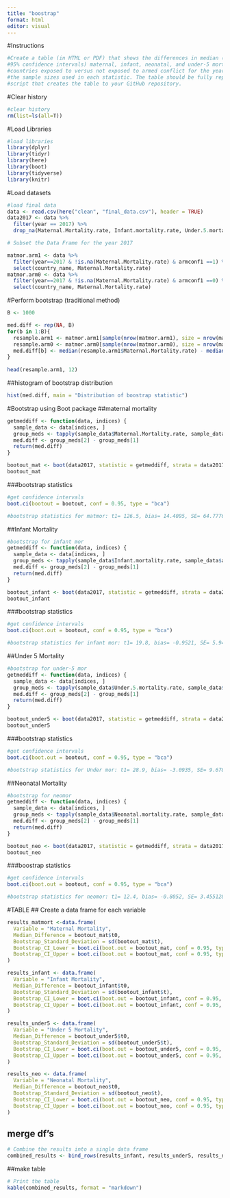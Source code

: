 ```yaml
---
title: "boostrap"
format: html
editor: visual
---
```

#Instructions
```r
#Create a table (in HTML or PDF) that shows the differences in median (with the BCa bootstrap 
#95% confidence intervals) maternal, infant, neonatal, and under-5 mortality between the
#countries exposed to versus not exposed to armed conflict for the year 2017. Be specific about
#the sample sizes used in each statistic. The table should be fully reproducible. Push the
#script that creates the table to your GitHub repository.
```

#Clear history
```r
#clear history
rm(list=ls(all=T)) 
```

#Load Libraries
```r
#load libraries
library(dplyr)
library(tidyr)
library(here)
library(boot)
library(tidyverse)
library(knitr)
```

#Load datasets
```r
#load final data
data <- read.csv(here("clean", "final_data.csv"), header = TRUE)
data2017 <- data %>%
  filter(year == 2017) %>%
  drop_na(Maternal.Mortality.rate, Infant.mortality.rate, Under.5.mortality.rate, Neonatal.mortality.rate)

# Subset the Data Frame for the year 2017

matmor.arm1 <- data %>%
  filter(year==2017 & !is.na(Maternal.Mortality.rate) & armconf1 ==1) %>%
  select(country_name, Maternal.Mortality.rate)
matmor.arm0 <- data %>%
  filter(year==2017 & !is.na(Maternal.Mortality.rate) & armconf1 ==0) %>%
  select(country_name, Maternal.Mortality.rate)
```

#Perform bootstrap (traditional method)
```r
B <- 1000

med.diff <- rep(NA, B)
for(b in 1:B){
  resample.arm1 <- matmor.arm1[sample(nrow(matmor.arm1), size = nrow(matmor.arm1), replace = TRUE),]
  resample.arm0 <- matmor.arm0[sample(nrow(matmor.arm0), size = nrow(matmor.arm0), replace = TRUE),]
  med.diff[b] <- median(resample.arm1$Maternal.Mortality.rate) - median(resample.arm0$Maternal.Mortality.rate)
}
  
head(resample.arm1, 12)
```

##histogram of bootstrap distribution
```r
hist(med.diff, main = "Distribution of boostrap statistic")
```

#Bootstrap using Boot package
##maternal mortality
```r
getmeddiff <- function(data, indices) {
  sample_data <- data[indices, ]
  group_meds <- tapply(sample_data$Maternal.Mortality.rate, sample_data$armconf1, FUN = median)
  med.diff <- group_meds[2] - group_meds[1]
  return(med.diff)
}

bootout_mat <- boot(data2017, statistic = getmeddiff, strata = data2017$armconf1, R=1000)
bootout_mat
```

###bootstrap statistics 
```r
#get confidence intervals
boot.ci(bootout = bootout, conf = 0.95, type = "bca")

#bootstrap statistics for matmor: t1= 126.5, bias= 14.4095, SE= 64.77766, CI= 43.8, 290.3)
```

##Infant Mortality

```r
#bootstrap for infant mor
getmeddiff <- function(data, indices) {
  sample_data <- data[indices, ]
  group_meds <- tapply(sample_data$Infant.mortality.rate, sample_data$armconf1, FUN = median)
  med.diff <- group_meds[2] - group_meds[1]
  return(med.diff)
}

bootout_infant <- boot(data2017, statistic = getmeddiff, strata = data2017$armconf1, R=1000)
bootout_infant
```

###bootstrap statistics 
```r
#get confidence intervals
boot.ci(boot.out = bootout, conf = 0.95, type = "bca")

#bootstrap statistics for infant mor: t1= 19.8, bias= -0.9521, SE= 5.943379, CI= 6.60, 29.16)
```

##Under 5 Mortality

```r
#bootstrap for under-5 mor
getmeddiff <- function(data, indices) {
  sample_data <- data[indices, ]
  group_meds <- tapply(sample_data$Under.5.mortality.rate, sample_data$armconf1, FUN = median)
  med.diff <- group_meds[2] - group_meds[1]
  return(med.diff)
}

bootout_under5 <- boot(data2017, statistic = getmeddiff, strata = data2017$armconf1, R=1000)
bootout_under5
```

###bootstrap statistics

```r
#get confidence intervals
boot.ci(boot.out = bootout, conf = 0.95, type = "bca")

#bootstrap statistics for Under mor: t1= 28.9, bias= -3.0935, SE= 9.678971, CI= 8.97, 45.68)
```

##Neonatal Mortality 

```r
#bootstrap for neomor
getmeddiff <- function(data, indices) {
  sample_data <- data[indices, ]
  group_meds <- tapply(sample_data$Neonatal.mortality.rate, sample_data$armconf1, FUN = median)
  med.diff <- group_meds[2] - group_meds[1]
  return(med.diff)
}

bootout_neo <- boot(data2017, statistic = getmeddiff, strata = data2017$armconf1, R=1000)
bootout_neo
```

###boostrap statistics
```r
#get confidence intervals
boot.ci(boot.out = bootout, conf = 0.95, type = "bca")

#bootstrap statistics for neomor: t1= 12.4, bias= -0.8052, SE= 3.455128, CI= 5.4, 20.1)
```

#TABLE
## Create a data frame for each variable
```r
results_matmort <-data.frame(
  Variable = "Maternal Mortality",
  Median_Difference = bootout_mat$t0,
  Bootstrap_Standard_Deviation = sd(bootout_mat$t),
  Bootstrap_CI_Lower = boot.ci(boot.out = bootout_mat, conf = 0.95, type = c("bca"))$bca[4],
  Bootstrap_CI_Upper = boot.ci(boot.out = bootout_mat, conf = 0.95, type = c( "bca"))$bca[5]
) 

results_infant <- data.frame(
  Variable = "Infant Mortality",
  Median_Difference = bootout_infant$t0,
  Bootstrap_Standard_Deviation = sd(bootout_infant$t),
  Bootstrap_CI_Lower = boot.ci(boot.out = bootout_infant, conf = 0.95, type = c("bca"))$bca[4],
  Bootstrap_CI_Upper = boot.ci(boot.out = bootout_infant, conf = 0.95, type = c( "bca"))$bca[5]
)

results_under5 <- data.frame(
  Variable = "Under 5 Mortality",
  Median_Difference = bootout_under5$t0,
  Bootstrap_Standard_Deviation = sd(bootout_under5$t),
  Bootstrap_CI_Lower = boot.ci(boot.out = bootout_under5, conf = 0.95, type = c("bca"))$bca[4],
  Bootstrap_CI_Upper = boot.ci(boot.out = bootout_under5, conf = 0.95, type = c("bca"))$bca[5]
)

results_neo <- data.frame(
  Variable = "Neonatal Mortality",
  Median_Difference = bootout_neo$t0,
  Bootstrap_Standard_Deviation = sd(bootout_neo$t),
  Bootstrap_CI_Lower = boot.ci(boot.out = bootout_neo, conf = 0.95, type = c( "bca"))$bca[4],
  Bootstrap_CI_Upper = boot.ci(boot.out = bootout_neo, conf = 0.95, type = c("bca"))$bca[5]
)
```

## merge df's
```r
# Combine the results into a single data frame
combined_results <- bind_rows(results_infant, results_under5, results_neo)
```

##make table
```r
# Print the table
kable(combined_results, format = "markdown")
```
